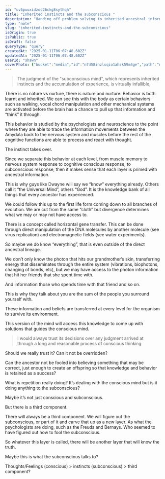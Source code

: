 ```yaml
---
id: "uv5puuxidzoc26ckg8sythqh"
title: "Inherited instincts and the subconscious "
description: "Handing off problem solving to inherited ancestral information systems "
type: "note"
slug: "inherited-instincts-and-the-subconscious"
isOrigin: true
isPublic: true
isDraft: false
queryType: "query"
createdAt: "2025-01-11T06:07:48.602Z"
updatedAt: "2025-01-11T06:07:48.602Z"
userId: "shawn"
coverPhoto: {"bucket":"media","id":"n7d58ihzluqio1ahzk59m4ge","path":"n7d58ihzluqio1ahzk59m4ge.jpg","url":null,"alt":"Inherited instincts and the subconscious ","caption":"","category":"default"}
---
```


> The judgment of the "subconscious mind", which represents inherited instincts and the accumulation of experience, is virtually infallible,
> 
> 

There is no nature vs nurture, there is nature and nurture. Behavior is both learnt and inherited. We can see this with the body as certain behaviors such as walking, vocal chord manipulation and other mechanical systems are activated before the brain has a chance to pull up that information and “think” it through.

This behavior is studied by the psychologists and neuroscience to the point where they are able to trace the information movements between the Amydala back to the nervous system and muscles before the rest of the cognitive functions are able to process and react with thought.

The instinct takes over.

Since we separate this behavior at each level, from muscle memory to nervous system response to cognitive conscious response, to subconscious response, then it makes sense that each layer is primed with ancestral information.

This is why guys like Dwayne will say we “know” everything already. Others call it “the Universal Mind”, others “God”. It is the knowledge bank of all things that every ancestor has experienced.

We could follow this up to the first life form coming down to all branches of evolution. We are cut from the same “cloth” but divergence determines what we may or may not have access to.

There is a concept called horizontal gene transfer. This can be done through direct manipulation of the DNA molecules by another molecule (see virus replication) and electromagnetic fields (see water experiments).

So maybe we do know “everything”, that is even outside of the direct ancestral lineage.

We don’t only know the photon that hits our grandmother’s skin, transferring energy that disseminates through the entire system (vibrations, biophotons, changing of bonds, etc), but we may have access to the photon information that hit her friends that she spent time with.

And information those who spends time with that friend and so on.

This is why they talk about you are the sum of the people you surround yourself with.

These information and beliefs are transferred at every level for the organism to survive its environment.

This version of the mind will access this knowledge to come up with solutions that guides the conscious mind.



> I would always trust its decisions over any judgment arrived at through a long and reasonable process of conscious thinking
> 
> 



Should we really trust it? Can it not be overridden?

Can the ancestor not be fooled into believing something that may be correct, just enough to create an offspring so that knowledge and behavior is retained as a success?

What is repetition really doing? It’s dealing with the conscious mind but is it doing anything to the subconscious?

Maybe it’s not just conscious and subconscious.

But there is a third component.

There will always be a third component. We will figure out the subconscious, or part of it and carve that up as a new layer. As what the psychologists are doing, such as the Freuds and Bernays. Who seemed to have figured out how to fool the subconscious.

So whatever this layer is called, there will be another layer that will know the truth.

Maybe this is what the subconscious talks to?

Thoughts/Feelings (conscious) > instincts (subconscious) > third component?
